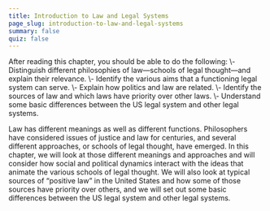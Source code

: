 ```yaml
---
title: Introduction to Law and Legal Systems
page_slug: introduction-to-law-and-legal-systems
summary: false
quiz: false
---
```

<div className="content-chunk" data-subsection-id = "Introduction-to-Law-and-Legal-Systems-23pt">
<Info title="LEARNING OBJECTIVES">After reading this chapter, you should be able to do the following:  
\- Distinguish different philosophies of law—schools of legal thought—and explain their relevance.  
\- Identify the various aims that a functioning legal system can serve.  
\- Explain how politics and law are related.  
\- Identify the sources of law and which laws have priority over other laws.  
\- Understand some basic differences between the US legal system and other legal systems.</Info>

Law has different meanings as well as different functions. Philosophers have considered issues of justice and law for centuries, and several different approaches, or schools of legal thought, have emerged. In this chapter, we will look at those different meanings and approaches and will consider how social and political dynamics interact with the ideas that animate the various schools of legal thought. We will also look at typical sources of “positive law” in the United States and how some of those sources have priority over others, and we will set out some basic differences between the US legal system and other legal systems.
</div>
